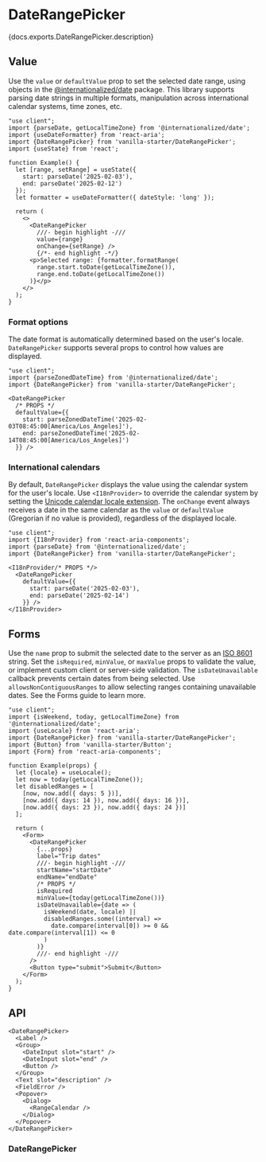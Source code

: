 


# DateRangePicker

<PageDescription>{docs.exports.DateRangePicker.description}</PageDescription>

<ExampleSwitcher>
  <VisualExample
    component={VanillaDateRangePicker}
    docs={vanillaDocs.exports.DateRangePicker}
    links={vanillaDocs.links}
    props={['label', 'granularity', 'isDisabled']}
    initialProps={{label: 'Date range'}}
    type="vanilla"
    files={["starters/docs/src/DateRangePicker.tsx", "starters/docs/src/DateRangePicker.css"]} />
  <VisualExample
    component={TailwindDateRangePicker}
    docs={vanillaDocs.exports.DateRangePicker}
    links={vanillaDocs.links}
    props={['label', 'granularity', 'isDisabled']}
    initialProps={{label: 'Date range'}}
    type="tailwind"
    files={["starters/tailwind/src/DateRangePicker.tsx", "starters/tailwind/src/DateField.tsx",  "starters/tailwind/src/index.css"]} />
</ExampleSwitcher>

## Value

Use the `value` or `defaultValue` prop to set the selected date range, using objects in the [@internationalized/date](/internationalized/date/index.html) package. This library supports parsing date strings in multiple formats, manipulation across international calendar systems, time zones, etc.

```tsx render
"use client";
import {parseDate, getLocalTimeZone} from '@internationalized/date';
import {useDateFormatter} from 'react-aria';
import {DateRangePicker} from 'vanilla-starter/DateRangePicker';
import {useState} from 'react';

function Example() {
  let [range, setRange] = useState({
    start: parseDate('2025-02-03'),
    end: parseDate('2025-02-12')
  });
  let formatter = useDateFormatter({ dateStyle: 'long' });
  
  return (
    <>
      <DateRangePicker
        ///- begin highlight -///
        value={range}
        onChange={setRange} />
        {/*- end highlight -*/}
      <p>Selected range: {formatter.formatRange(
        range.start.toDate(getLocalTimeZone()),
        range.end.toDate(getLocalTimeZone())
      )}</p>
    </>
  );
}
```

### Format options

The date format is automatically determined based on the user's locale. `DateRangePicker` supports several props to control how values are displayed.

```tsx render docs={docs.exports.DateRangePicker} links={docs.links} props={['granularity', 'hourCycle', 'hideTimeZone', 'shouldForceLeadingZeros']} initialProps={{label: 'Date'}}
"use client";
import {parseZonedDateTime} from '@internationalized/date';
import {DateRangePicker} from 'vanilla-starter/DateRangePicker';

<DateRangePicker
  /* PROPS */
  defaultValue={{
    start: parseZonedDateTime('2025-02-03T08:45:00[America/Los_Angeles]'),
    end: parseZonedDateTime('2025-02-14T08:45:00[America/Los_Angeles]')
  }} />
```

### International calendars

By default, `DateRangePicker` displays the value using the calendar system for the user's locale. Use `<I18nProvider>` to override the calendar system by setting the [Unicode calendar locale extension](https://developer.mozilla.org/en-US/docs/Web/JavaScript/Reference/Global_Objects/Intl/Locale/calendar#adding_a_calendar_in_the_locale_string). The `onChange` event always receives a date in the same calendar as the `value` or `defaultValue` (Gregorian if no value is provided), regardless of the displayed locale.

```tsx render wide docs={docs.exports.I18nProvider} links={docs.links} props={['locale']} initialProps={{locale: 'hi-IN-u-ca-indian'}}
"use client";
import {I18nProvider} from 'react-aria-components';
import {parseDate} from '@internationalized/date';
import {DateRangePicker} from 'vanilla-starter/DateRangePicker';

<I18nProvider/* PROPS */>
  <DateRangePicker
    defaultValue={{
      start: parseDate('2025-02-03'),
      end: parseDate('2025-02-14')
    }} />
</I18nProvider>
```

## Forms

Use the `name` prop to submit the selected date to the server as an [ISO 8601](https://en.wikipedia.org/wiki/ISO_8601) string. Set the `isRequired`, `minValue`, or `maxValue` props to validate the value, or implement custom client or server-side validation. The `isDateUnavailable` callback prevents certain dates from being selected. Use `allowsNonContiguousRanges` to allow selecting ranges containing unavailable dates. See the Forms guide to learn more.

```tsx render docs={vanillaDocs.exports.DateRangePicker} links={docs.links} props={['allowsNonContiguousRanges']} wide
"use client";
import {isWeekend, today, getLocalTimeZone} from '@internationalized/date';
import {useLocale} from 'react-aria';
import {DateRangePicker} from 'vanilla-starter/DateRangePicker';
import {Button} from 'vanilla-starter/Button';
import {Form} from 'react-aria-components';

function Example(props) {
  let {locale} = useLocale();
  let now = today(getLocalTimeZone());
  let disabledRanges = [
    [now, now.add({ days: 5 })],
    [now.add({ days: 14 }), now.add({ days: 16 })],
    [now.add({ days: 23 }), now.add({ days: 24 })]
  ];

  return (
    <Form>
      <DateRangePicker
        {...props}
        label="Trip dates"
        ///- begin highlight -///
        startName="startDate"
        endName="endDate"
        /* PROPS */
        isRequired
        minValue={today(getLocalTimeZone())}
        isDateUnavailable={date => (
          isWeekend(date, locale) ||
          disabledRanges.some((interval) =>
            date.compare(interval[0]) >= 0 && date.compare(interval[1]) <= 0
          )
        )}
        ///- end highlight -///
      />
      <Button type="submit">Submit</Button>
    </Form>
  );
}
```

## API

<Anatomy />

```tsx links={{DateRangePicker: '#daterangepicker', Group: 'Group.html', DateInput: 'DateField.html#dateinput', Button: 'Button.html', Popover: 'Popover.html', Dialog: 'Dialog.html', RangeCalendar: 'RangeCalendar.html'}}
<DateRangePicker>
  <Label />
  <Group>
    <DateInput slot="start" />
    <DateInput slot="end" />
    <Button />
  </Group>
  <Text slot="description" />
  <FieldError />
  <Popover>
    <Dialog>
      <RangeCalendar />
    </Dialog>
  </Popover>
</DateRangePicker>
```

### DateRangePicker

<PropTable component={docs.exports.DateRangePicker} links={docs.links} />
